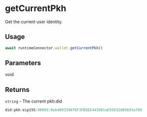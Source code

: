 # getCurrentPkh

Get the current user identity.

## Usage
```js
await runtimeConnector.wallet.getCurrentPkh()
```

## Parameters
void

## Returns
`string` - The current pkh:did
```js
did:pkh:eip155:80001:0xb4D93398f6F3FB5EE4436D1aE93b32d65693a799
```